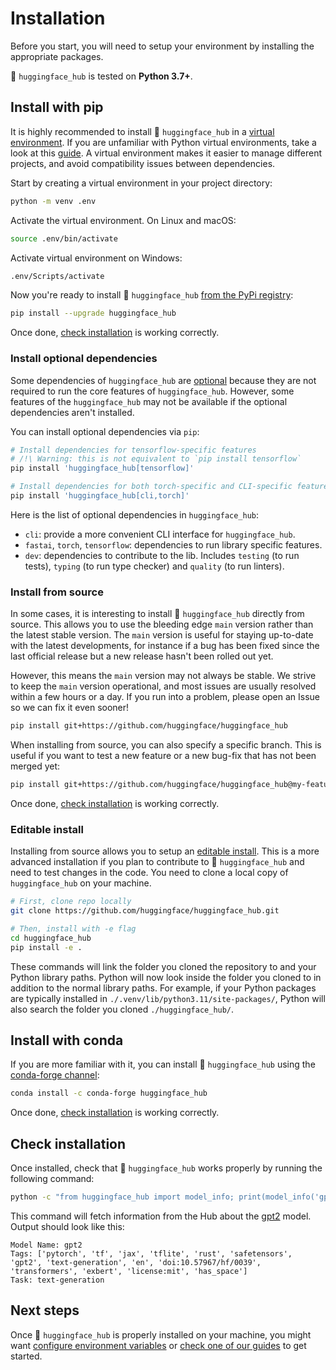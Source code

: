 # Installation

Before you start, you will need to setup your environment by installing the appropriate packages.

🤗 `huggingface_hub` is tested on **Python 3.7+**.

## Install with pip

It is highly recommended to install 🤗 `huggingface_hub` in a [virtual environment](https://docs.python.org/3/library/venv.html).
If you are unfamiliar with Python virtual environments, take a look at this [guide](https://packaging.python.org/en/latest/guides/installing-using-pip-and-virtual-environments/).
A virtual environment makes it easier to manage different projects, and avoid compatibility issues between dependencies.

Start by creating a virtual environment in your project directory:

```bash
python -m venv .env
```

Activate the virtual environment. On Linux and macOS:

```bash
source .env/bin/activate
```

Activate virtual environment on Windows:

```bash
.env/Scripts/activate
```

Now you're ready to install 🤗 `huggingface_hub` [from the PyPi registry](https://pypi.org/project/huggingface-hub/):

```bash
pip install --upgrade huggingface_hub
```

Once done, [check installation](#check-installation) is working correctly.

### Install optional dependencies

Some dependencies of `huggingface_hub` are [optional](https://setuptools.pypa.io/en/latest/userguide/dependency_management.html#optional-dependencies) because they are not required to run the core features of `huggingface_hub`. However, some features of the `huggingface_hub` may not be available if the optional dependencies aren't installed.

You can install optional dependencies via `pip`:
```bash
# Install dependencies for tensorflow-specific features
# /!\ Warning: this is not equivalent to `pip install tensorflow`
pip install 'huggingface_hub[tensorflow]'

# Install dependencies for both torch-specific and CLI-specific features.
pip install 'huggingface_hub[cli,torch]'
```

Here is the list of optional dependencies in `huggingface_hub`:
- `cli`: provide a more convenient CLI interface for `huggingface_hub`.
- `fastai`, `torch`, `tensorflow`: dependencies to run library specific features.
- `dev`: dependencies to contribute to the lib. Includes `testing` (to run tests), `typing` (to run type checker) and `quality` (to run linters).



### Install from source

In some cases, it is interesting to install 🤗 `huggingface_hub` directly from source.
This allows you to use the bleeding edge `main` version rather than the latest stable version.
The `main` version is useful for staying up-to-date with the latest developments, for instance
if a bug has been fixed since the last official release but a new release hasn't been rolled out yet.

However, this means the `main` version may not always be stable. We strive to keep the
`main` version operational, and most issues are usually resolved
within a few hours or a day. If you run into a problem, please open an Issue so we can
fix it even sooner!

```bash
pip install git+https://github.com/huggingface/huggingface_hub
```

When installing from source, you can also specify a specific branch. This is useful if you
want to test a new feature or a new bug-fix that has not been merged yet:

```bash
pip install git+https://github.com/huggingface/huggingface_hub@my-feature-branch
```

Once done, [check installation](#check-installation) is working correctly.

### Editable install

Installing from source allows you to setup an [editable install](https://pip.pypa.io/en/stable/topics/local-project-installs/#editable-installs).
This is a more advanced installation if you plan to contribute to 🤗 `huggingface_hub`
and need to test changes in the code. You need to clone a local copy of `huggingface_hub`
on your machine.

```bash
# First, clone repo locally
git clone https://github.com/huggingface/huggingface_hub.git

# Then, install with -e flag
cd huggingface_hub
pip install -e .
```

These commands will link the folder you cloned the repository to and your Python library paths.
Python will now look inside the folder you cloned to in addition to the normal library paths.
For example, if your Python packages are typically installed in `./.venv/lib/python3.11/site-packages/`,
Python will also search the folder you cloned `./huggingface_hub/`.

## Install with conda

If you are more familiar with it, you can install 🤗 `huggingface_hub` using the [conda-forge channel](https://anaconda.org/conda-forge/huggingface_hub):


```bash
conda install -c conda-forge huggingface_hub
```

Once done, [check installation](#check-installation) is working correctly.

## Check installation

Once installed, check that 🤗 `huggingface_hub` works properly by running the following command:

```bash
python -c "from huggingface_hub import model_info; print(model_info('gpt2'))"
```

This command will fetch information from the Hub about the [gpt2](https://huggingface.co/gpt2) model.
Output should look like this:

```text
Model Name: gpt2
Tags: ['pytorch', 'tf', 'jax', 'tflite', 'rust', 'safetensors', 'gpt2', 'text-generation', 'en', 'doi:10.57967/hf/0039', 'transformers', 'exbert', 'license:mit', 'has_space']
Task: text-generation
```

## Next steps

Once 🤗 `huggingface_hub` is properly installed on your machine, you might want
[configure environment variables](package_reference/environment_variables) or [check one of our guides](guides/overview) to get started.
